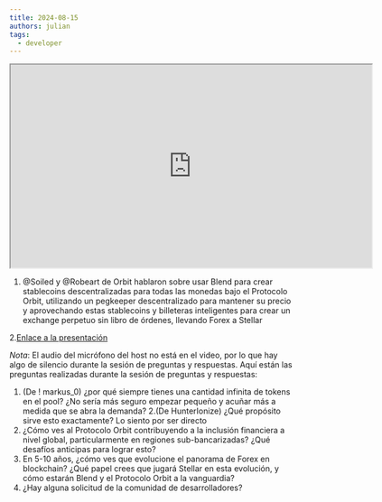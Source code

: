 ```yaml
---
title: 2024-08-15
authors: julian
tags:
  - developer
---
```


<iframe
  src="https://drive.google.com/file/d/1V5Arzh7LgWMj2E7FjZyGTFUl0vV31xll/preview"
  width="640"
  height="360"
  allow="autoplay"
></iframe>

1. @Soiled y @Robeart de Orbit hablaron sobre usar Blend para crear stablecoins descentralizadas para todas las monedas bajo el Protocolo Orbit, utilizando un pegkeeper descentralizado para mantener su precio y aprovechando estas stablecoins y billeteras inteligentes para crear un exchange perpetuo sin libro de órdenes, llevando Forex a Stellar

2.[Enlace a la presentación](https://docs.google.com/presentation/d/1mDOrBLfe8-Bq6VCy7r5bb4w_uZjq-EOorbV3ZwYfs1k/edit?usp=sharing)

_Nota_: El audio del micrófono del host no está en el video, por lo que hay algo de silencio durante la sesión de preguntas y respuestas. Aquí están las preguntas realizadas durante la sesión de preguntas y respuestas:

1. (De ! markus_0) ¿por qué siempre tienes una cantidad infinita de tokens en el pool? ¿No sería más seguro empezar pequeño y acuñar más a medida que se abra la demanda? 2.(De HunterIonize) ¿Qué propósito sirve esto exactamente? Lo siento por ser directo
2. ¿Cómo ves al Protocolo Orbit contribuyendo a la inclusión financiera a nivel global, particularmente en regiones sub-bancarizadas? ¿Qué desafíos anticipas para lograr esto?
3. En 5-10 años, ¿cómo ves que evolucione el panorama de Forex en blockchain? ¿Qué papel crees que jugará Stellar en esta evolución, y cómo estarán Blend y el Protocolo Orbit a la vanguardia?
4. ¿Hay alguna solicitud de la comunidad de desarrolladores?
